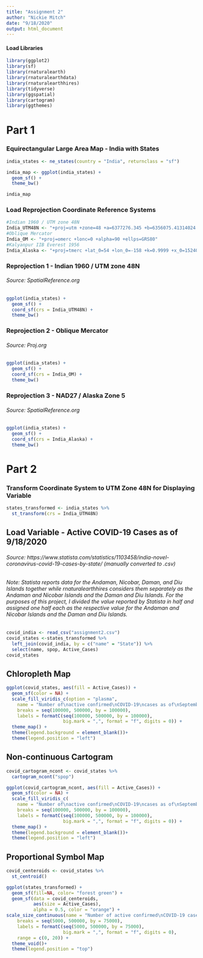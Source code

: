 ```yaml
---
title: "Assignment 2"
author: "Nickie Mitch"
date: "9/18/2020"
output: html_document
---
```


#### Load Libraries 
```r
library(ggplot2)
library(sf)
library(rnaturalearth)
library(rnaturalearthdata)
library(rnaturalearthhires)
library(tidyverse)
library(ggspatial)
library(cartogram)
library(ggthemes)
```

# Part 1 

### Equirectangular Large Area Map - India with States
```r
india_states <- ne_states(country = "India", returnclass = "sf")

india_map <- ggplot(india_states) +
  geom_sf() +
  theme_bw()

india_map
```

### Load Reprojection Coordinate Reference Systems 
```r
#Indian 1960 / UTM zone 48N
India_UTM48N <- "+proj=utm +zone=48 +a=6377276.345 +b=6356075.41314024 +units=m +no_defs"
#Oblique Mercator
India_OM <- "+proj=omerc +lonc=0 +alpha=90 +ellps=GRS80"
#Kalyanpur IIB Everest 1956
India_Alaska <- "+proj=tmerc +lat_0=54 +lon_0=-158 +k=0.9999 +x_0=152400.3048006096 +y_0=0 +ellps=clrk66 +datum=NAD27 +to_meter=0.3048006096012192 +no_defs" 
```

### Reprojection 1 - Indian 1960 / UTM zone 48N 
###### Source: SpatialReference.org
```r
ggplot(india_states) +
  geom_sf() +
  coord_sf(crs = India_UTM48N) +
  theme_bw()
```

### Reprojection 2 - Oblique Mercator
###### Source: Proj.org
```r
ggplot(india_states) +
  geom_sf() +
  coord_sf(crs = India_OM) +
  theme_bw()
```

### Reprojection 3 - NAD27 / Alaska Zone 5
###### Source: SpatialReference.org
```r
ggplot(india_states) +
  geom_sf() +
  coord_sf(crs = India_Alaska) +
  theme_bw()
```

# Part 2 

### Transform Coordinate System to UTM Zone 48N for Displaying Variable
```r
states_transformed <- india_states %>%
  st_transform(crs = India_UTM48N)
```

## Load Variable - Active COVID-19 Cases as of 9/18/2020
###### Source: https://www.statista.com/statistics/1103458/india-novel-coronavirus-covid-19-cases-by-state/ (manually converted to .csv)
###### Note: Statista reports data for the Andaman, Nicobar, Daman, and Diu Islands together while rnaturalearthhires considers them separately as the Andaman and Nicobar Islands and the Daman and Diu Islands. For the purposes of this project, I divided the value reported by Statista in half and assigned one half each as the respective value for the Andaman and Nicobar Islands and the Daman and Diu Islands.

```r
covid_india <- read_csv("assignment2.csv")
covid_states <-states_transformed %>%
  left_join(covid_india, by = c("name" = "State")) %>%
  select(name, spop, Active_Cases)
covid_states
```

## Chloropleth Map 
```r
ggplot(covid_states, aes(fill = Active_Cases)) +
  geom_sf(color = NA) +
  scale_fill_viridis_c(option = "plasma",
    name = "Number of\nactive confirmed\nCOVID-19\ncases as of\nSeptember 18, 2020",
    breaks = seq(100000, 500000, by = 100000),
    labels = formatC(seq(100000, 500000, by = 100000), 
                     big.mark = ",", format = "f", digits = 0)) +
  theme_map() +
  theme(legend.background = element_blank())+
  theme(legend.position = "left")
```

## Non-continuous Cartogram
```r
covid_cartogram_ncont <- covid_states %>%
  cartogram_ncont("spop")

ggplot(covid_cartogram_ncont, aes(fill = Active_Cases)) +
  geom_sf(color = NA) +
  scale_fill_viridis_c(
    name = "Number of\nactive confirmed\nCOVID-19\ncases as of\nSeptember 18, 2020",
    breaks = seq(100000, 500000, by = 100000),
    labels = formatC(seq(100000, 500000, by = 100000), 
                     big.mark = ",", format = "f", digits = 0)) +
  theme_map() +
  theme(legend.background = element_blank())+
  theme(legend.position = "left")
```


## Proportional Symbol Map
```r
covid_centeroids <- covid_states %>%
  st_centroid()

ggplot(states_transformed) +
  geom_sf(fill=NA, color= "forest green") +
  geom_sf(data = covid_centeroids, 
          aes(size = Active_Cases),
          alpha = 0.5, color = "orange") +
scale_size_continuous(name = "Number of active confirmed\nCOVID-19 cases as of\nSeptember 18, 2020",
    breaks = seq(5000, 500000, by = 75000),
    labels = formatC(seq(5000, 500000, by = 75000), 
                     big.mark = ",", format = "f", digits = 0),
    range = c(0, 20)) +
  theme_void()+ 
  theme(legend.position = "top")
```

